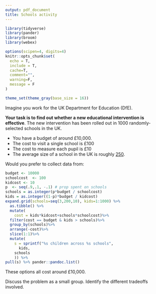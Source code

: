 ```yaml
---
output: pdf_document
title: Schools activity
---
```


```r
library(tidyverse)
library(pander)
library(broom)
library(webex)

options(scipen=4, digits=4)
knitr::opts_chunk$set(
  echo = T,
  include = T, 
  cache=T,
  comment="",
  warning=F,
  message = F
)

theme_set(theme_gray(base_size = 16))
```





Imagine you work for the UK Department for Education (DfE). 

**Your task is to find out whether a new educational intervention is effective**. The new intervention has been rolled out in 1000 randomly-selected schools in the UK.

- You have a budget of around £10,000. 
- The cost to visit a single school is £100
- The cost to measure each pupil is £10
- The average size of a school in the UK is roughly [250](https://www.theguardian.com/education/2013/may/17/primary-schools-supersize).

Would you prefer to collect data from:

```r
budget <- 10000
schoolcost  <- 100
kidcost <- 10
p  <- seq(.9,.1, -.1) # prop spent on schools
schools = as.integer(p*budget / schoolcost)
kids = as.integer((1-p)*budget / kidcost)
expand.grid(schools=seq(3,200,10), kids=1:1000) %>% 
  as.tibble() %>%
  mutate(
    cost = kids*kidcost+schools*schoolcost)%>%
  filter(cost == budget & kids > schools)%>%
  group_by(schools)%>%
  arrange(-cost)%>%
  slice(1:1)%>%
  mutate(
    s = sprintf("%s children across %s schools", 
      kids,
    schools
    )) %>%
pull(s) %>% pander::pandoc.list()
```

These options all cost around £10,000.

Discuss the problem as a small group. Identify the different tradeoffs involved.



